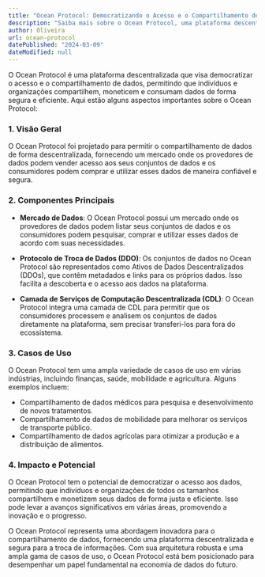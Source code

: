 ```yaml
---
title: "Ocean Protocol: Democratizando o Acesso e o Compartilhamento de Dados"
description: "Saiba mais sobre o Ocean Protocol, uma plataforma descentralizada que permite o compartilhamento seguro e eficiente de dados."
author: Oliveira
url: ocean-protocol
datePublished: "2024-03-09"
dateModified: null
---
```


O Ocean Protocol é uma plataforma descentralizada que visa democratizar o acesso e o compartilhamento de dados, permitindo que indivíduos e organizações compartilhem, moneticem e consumam dados de forma segura e eficiente. Aqui estão alguns aspectos importantes sobre o Ocean Protocol:

### 1. Visão Geral

O Ocean Protocol foi projetado para permitir o compartilhamento de dados de forma descentralizada, fornecendo um mercado onde os provedores de dados podem vender acesso aos seus conjuntos de dados e os consumidores podem comprar e utilizar esses dados de maneira confiável e segura.

### 2. Componentes Principais

- **Mercado de Dados**: O Ocean Protocol possui um mercado onde os provedores de dados podem listar seus conjuntos de dados e os consumidores podem pesquisar, comprar e utilizar esses dados de acordo com suas necessidades.

- **Protocolo de Troca de Dados (DDO)**: Os conjuntos de dados no Ocean Protocol são representados como Ativos de Dados Descentralizados (DDOs), que contêm metadados e links para os próprios dados. Isso facilita a descoberta e o acesso aos dados na plataforma.

- **Camada de Serviços de Computação Descentralizada (CDL)**: O Ocean Protocol integra uma camada de CDL para permitir que os consumidores processem e analisem os conjuntos de dados diretamente na plataforma, sem precisar transferi-los para fora do ecossistema.

### 3. Casos de Uso

O Ocean Protocol tem uma ampla variedade de casos de uso em várias indústrias, incluindo finanças, saúde, mobilidade e agricultura. Alguns exemplos incluem:

- Compartilhamento de dados médicos para pesquisa e desenvolvimento de novos tratamentos.
- Compartilhamento de dados de mobilidade para melhorar os serviços de transporte público.
- Compartilhamento de dados agrícolas para otimizar a produção e a distribuição de alimentos.

### 4. Impacto e Potencial

O Ocean Protocol tem o potencial de democratizar o acesso aos dados, permitindo que indivíduos e organizações de todos os tamanhos compartilhem e monetizem seus dados de forma justa e eficiente. Isso pode levar a avanços significativos em várias áreas, promovendo a inovação e o progresso.

O Ocean Protocol representa uma abordagem inovadora para o compartilhamento de dados, fornecendo uma plataforma descentralizada e segura para a troca de informações. Com sua arquitetura robusta e uma ampla gama de casos de uso, o Ocean Protocol está bem posicionado para desempenhar um papel fundamental na economia de dados do futuro.
